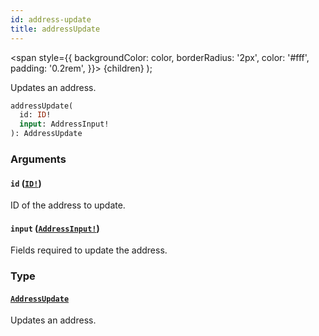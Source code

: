 ```yaml
---
id: address-update
title: addressUpdate
---
```


<span
style={{
      backgroundColor: color,
      borderRadius: '2px',
      color: '#fff',
      padding: '0.2rem',
    }}>
{children}
</span>
);

Updates an address.

```graphql
addressUpdate(
  id: ID!
  input: AddressInput!
): AddressUpdate

```

### Arguments

#### `id` ([`ID!`](/api-reference/scalars/id.mdx))

ID of the address to update.

#### `input` ([`AddressInput!`](/api-reference/inputs/address-input.mdx))

Fields required to update the address.

### Type

#### [`AddressUpdate`](/api-reference/objects/address-update.mdx)

Updates an address.
